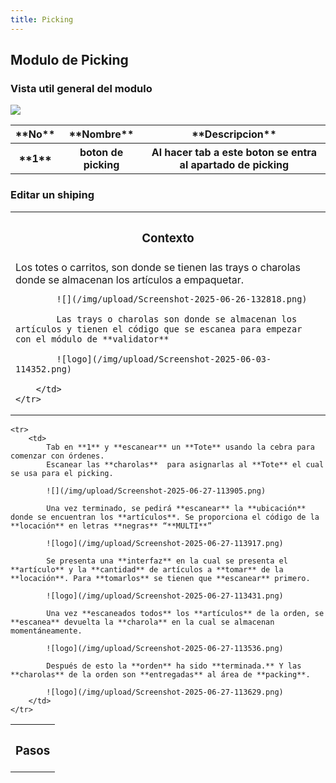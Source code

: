 ```yaml
---
title: Picking
---
```


## Modulo de Picking

### Vista util general del modulo

![](/img/upload/Screenshot-2025-05-23-094117.png)

<table>
    <tr>
        <th>**No**</th>
        <th>**Nombre**</th>
        <th>**Descripcion**</th>
    </tr>
    <tr>
        <th>**1**</th>
        <th>boton de picking</th>
        <th>Al hacer tab a este boton se entra al apartado de picking</th>
    </tr>
</table>

### Editar un shiping

<table>
    <tr>
        <th><h3>Contexto</h3></th>
    </tr>
    <tr>
        <td>
            Los totes o carritos, son donde se tienen las trays o charolas donde se almacenan los artículos a empaquetar.

            ![](/img/upload/Screenshot-2025-06-26-132818.png)

            Las trays o charolas son donde se almacenan los artículos y tienen el código que se escanea para empezar con el módulo de **validator**

            ![logo](/img/upload/Screenshot-2025-06-03-114352.png)

        </td>
    </tr>
</table>

<table>
    <tr>
        <th><h3>Pasos</h3></th>
    </tr>

    <tr>
        <td>
            Tab en **1** y **escanear** un **Tote** usando la cebra para comenzar con órdenes.
            Escanear las **charolas**  para asignarlas al **Tote** el cual se usa para el picking.

            ![](/img/upload/Screenshot-2025-06-27-113905.png)

            Una vez terminado, se pedirá **escanear** la **ubicación** donde se encuentran los **artículos**. Se proporciona el código de la **locación** en letras **negras** “**MULTI**”

            ![logo](/img/upload/Screenshot-2025-06-27-113917.png)

            Se presenta una **interfaz** en la cual se presenta el **artículo** y la **cantidad** de artículos a **tomar** de la **locación**. Para **tomarlos** se tienen que **escanear** primero.

            ![logo](/img/upload/Screenshot-2025-06-27-113431.png)

            Una vez **escaneados todos** los **artículos** de la orden, se **escanea** devuelta la **charola** en la cual se almacenan momentáneamente.

            ![logo](/img/upload/Screenshot-2025-06-27-113536.png)

            Después de esto la **orden** ha sido **terminada.** Y las **charolas** de la orden son **entregadas** al área de **packing**.

            ![logo](/img/upload/Screenshot-2025-06-27-113629.png)
        </td>
    </tr>
</table>